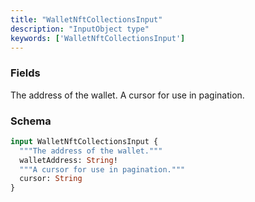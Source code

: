 ```yaml
---
title: "WalletNftCollectionsInput"
description: "InputObject type"
keywords: ['WalletNftCollectionsInput']
---
```


### Fields

<ResponseField name="walletAddress" type="String!" required>
  The address of the wallet.
</ResponseField>

<ResponseField name="cursor" type="String">
  A cursor for use in pagination.
</ResponseField>

### Schema


```graphql 
input WalletNftCollectionsInput {
  """The address of the wallet."""
  walletAddress: String!
  """A cursor for use in pagination."""
  cursor: String
}
```
